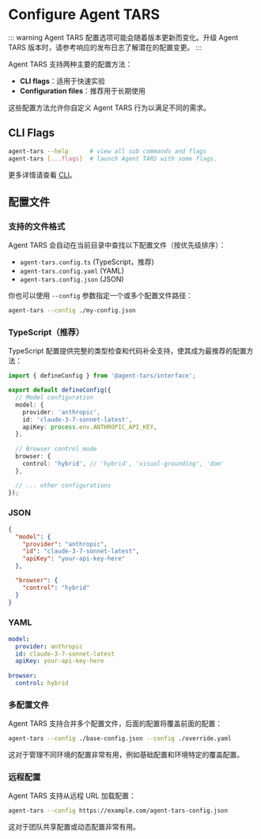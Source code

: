 # Configure Agent TARS

::: warning
Agent TARS 配置选项可能会随着版本更新而变化。升级 Agent TARS 版本时，请参考响应的发布日志了解潜在的配置变更。
:::


Agent TARS 支持两种主要的配置方法：

- **CLI flags**：适用于快速实验
- **Configuration files**：推荐用于长期使用

这些配置方法允许你自定义 Agent TARS 行为以满足不同的需求。


## CLI Flags

```bash
agent-tars --help      # view all sub commands and flags
agent-tars [...flags]  # launch Agent TARS with some flags.
```

更多详情请查看 [CLI](./cli.mdx)。


## 配置文件

### 支持的文件格式

Agent TARS 会自动在当前目录中查找以下配置文件（按优先级排序）：

- `agent-tars.config.ts` (TypeScript，推荐)
- `agent-tars.config.yaml` (YAML)
- `agent-tars.config.json` (JSON)

你也可以使用 `--config` 参数指定一个或多个配置文件路径：

```bash
agent-tars --config ./my-config.json
```

### TypeScript（推荐）

TypeScript 配置提供完整的类型检查和代码补全支持，使其成为最推荐的配置方法：

```ts title="agent-tars.config.ts"
import { defineConfig } from '@agent-tars/interface';

export default defineConfig({
  // Model configuration
  model: {
    provider: 'anthropic',
    id: 'claude-3-7-sonnet-latest',
    apiKey: process.env.ANTHROPIC_API_KEY,
  },
  
  // Browser control mode
  browser: {
    control: 'hybrid', // 'hybrid', 'visual-grounding', 'dom'
  },

  // ... other configurations
});
```


### JSON

```json title="agent-tars.config.json"
{
  "model": {
    "provider": "anthropic",
    "id": "claude-3-7-sonnet-latest",
    "apiKey": "your-api-key-here"
  },

  "browser": {
    "control": "hybrid"
  }
}
```

### YAML

```yaml title="agent-tars.config.yaml"
model:
  provider: anthropic
  id: claude-3-7-sonnet-latest
  apiKey: your-api-key-here
  
browser:
  control: hybrid
```

### 多配置文件

Agent TARS 支持合并多个配置文件，后面的配置将覆盖前面的配置：

```bash
agent-tars --config ./base-config.json --config ./override.yaml
```

这对于管理不同环境的配置非常有用，例如基础配置和环境特定的覆盖配置。

### 远程配置

Agent TARS 支持从远程 URL 加载配置：

```bash
agent-tars --config https://example.com/agent-tars-config.json
```

这对于团队共享配置或动态配置非常有用。
